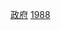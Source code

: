 {{Cat topic in year|topic=建立政府機構|year=1988}}

[[Category:1988年建立的政治組織|政府]]
[[Category:20世紀各年建立的政府機構|1988]]